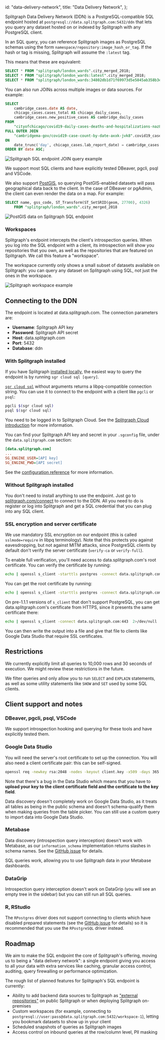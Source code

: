   id: "data-delivery-network",
  title: "Data Delivery Network",
};

Splitgraph Data Delivery Network (DDN) is a PostgreSQL-compatible SQL endpoint hosted at `postgresql://data.splitgraph.com:5432/ddn` that lets you query any dataset hosted on or indexed by Splitgraph with any PostgreSQL client.

In an SQL query, you can reference Splitgraph images as PostgreSQL schemas using the form `namespace/repository:image_hash_or_tag`. If the hash or tag is missing, Splitgraph will assume the `:latest` tag.

This means that these are equivalent:

```sql
SELECT * FROM "splitgraph/london_wards".city_merged_2018;
SELECT * FROM "splitgraph/london_wards:latest".city_merged_2018;
SELECT * FROM "splitgraph/london_wards:34802db1d71f69973d5e5845ab358b3e339077ed4f3f3fc790d2f89e87b4f433".city_merged_2018;
```

You can also run JOINs across multiple images or data sources. For example:

```sql
SELECT
    cambridge_cases.date AS date,
    chicago_cases.cases_total AS chicago_daily_cases,
    cambridge_cases.new_positive_cases AS cambridge_daily_cases
FROM
    "cityofchicago/covid19-daily-cases-deaths-and-hospitalizations-naz8-j4nc".covid19_daily_cases_deaths_and_hospitalizations chicago_cases
FULL OUTER JOIN
    "cambridgema-gov/covid19-case-count-by-date-axxk-jvk8".covid19_case_count_by_date cambridge_cases
ON
    date_trunc('day', chicago_cases.lab_report_date) = cambridge_cases.date::timestamp
ORDER BY date ASC;
```

![Splitgraph SQL endpoint JOIN query example](https://raw.githubusercontent.com/splitgraph/splitgraph.com/master/content/docs/0900_splitgraph-cloud/images/sql-endpoint/2-dbeaver-join.png)

We support most SQL clients and have explicitly tested DBeaver, pgcli, psql and VSCode.

We also support [PostGIS](../integrating-splitgraph/postgis), so querying PostGIS-enabled datasets will pass geographical data back to the client. In the case of DBeaver or pgAdmin, the client can even render the data on a map. For example:

```sql
SELECT name, gss_code, ST_Transform(ST_SetSRID(geom, 27700), 4326)
	FROM "splitgraph/london_wards".city_merged_2018
```

![PostGIS data on Splitgraph SQL endpoint](https://raw.githubusercontent.com/splitgraph/splitgraph.com/master/content/docs/0900_splitgraph-cloud/images/sql-endpoint/3-dbeaver-geodata.png)

### Workspaces

Splitgraph's endpoint intercepts the client's introspection queries. When you log into the SQL endpoint with a client, its introspection will show you repositories that you own, as well as the repositories that are featured on Splitgraph. We call this feature a "workspace".

The workspace currently only shows a small subset of datasets available on Splitgraph: you can query any dataset on Splitgraph using SQL, not just the ones in the workspace.

![Splitgraph workspace example](https://raw.githubusercontent.com/splitgraph/splitgraph.com/master/content/docs/0900_splitgraph-cloud/images/sql-endpoint/1-dbeaver-introspection.png)

## Connecting to the DDN

The endpoint is located at data.splitgraph.com. The connection parameters are:

  * **Username**: Splitgraph API key
  * **Password**: Splitgraph API secret
  * **Host**: data.splitgraph.com
  * **Port**: 5432
  * **Database**: ddn

### With Splitgraph installed

If you have Splitgraph [installed locally](../getting-started/installation), the easiest way to query the endpoint is by running `sgr cloud sql [query]`.

[`sgr cloud sql`](../sgr/splitgraph-cloud/cloud-sql) without arguments returns a libpq-compatible connection string. You can use it to connect to the endpoint with a client like `pgcli` or `psql`:

```bash
pgcli $(sgr cloud sql)
psql $(sgr cloud sql)
```

You need to be logged in to Splitgraph Cloud. See the [Splitgraph Cloud introduction](introduction) for more information.

You can find your Splitgraph API key and secret in your `.sgconfig` file, under the `data.splitgraph.com` section:

```ini
[data.splitgraph.com]
...
SG_ENGINE_USER=[API key]
SG_ENGINE_PWD=[API secret]
```

See the [configuration reference](../configuration/introduction) for more information.

### Without Splitgraph installed

You don't need to install anything to use the endpoint. Just go to [splitgraph.com/connect](/connect)
to connect to the DDN. All you need to do is register or log into Splitgraph and get a SQL credential
that you can plug into any SQL client.

### SSL encryption and server certificate

We use mandatory SSL encryption on our endpoint (this is called `sslmode=require` in libpq terminology). Note that this protects you against eavesdropping, but not against MITM attacks, since PostgreSQL clients by default don't verify the server certificate (`verify-ca` or `verify-full`).

To enable full verification, you'll need access to data.splitgraph.com's root certificate. You can verify the certificate by running:

```bash
echo | openssl s_client -starttls postgres -connect data.splitgraph.com:5432 -showcerts
```

You can get the root certificate by running:

```bash
echo | openssl s_client -starttls postgres -connect data.splitgraph.com:5432  2>/dev/null | openssl x509 > ~/.splitgraph/data.splitgraph.com.crt
```

On pre-1.1.1 versions of `s_client` that don't support PostgreSQL, you can get data.splitgraph.com's certificate from HTTPS, since it presents the same certificate there:

```bash
echo | openssl s_client -connect data.splitgraph.com:443  2>/dev/null | openssl x509
```

You can then write the output into a file and give that file to clients like Google Data Studio that require SSL certificates.

## Restrictions

We currently explicitly limit all queries to 10,000 rows and 30 seconds of execution. We might review these restrictions in the future.

We filter queries and only allow you to run `SELECT` and `EXPLAIN` statements, as well as some utility statements like `SHOW` and `SET` used by some SQL clients.

## Client support and notes

### DBeaver, pgcli, psql, VSCode

We support introspection hooking and querying for these tools and have explicitly tested them.

### Google Data Studio

You will need the server's root certificate to set up the connection. You will also need a client certificate pair: this can be self-signed.

```bash
openssl req -newkey rsa:2048 -nodes -keyout client.key -x509 -days 365 -out client.crt
```

Note that there's a bug in the Data Studio which means that you have to **upload your key to the client certificate field and the certificate to the key field**.

Data discovery doesn't completely work on Google Data Studio, as it treats all tables as being in the public schema and doesn't schema-qualify them when making queries from the table picker. You can still use a custom query to import data into Google Data Studio.

### Metabase

Data discovery (introspection query interception) doesn't work with Metabase, as our `information_schema` implementation returns slashes in schema names. See the [GitHub issue](https://github.com/metabase/metabase/issues/12450) for details.

SQL queries work, allowing you to use Splitgraph data in your Metabase dashboards.

### DataGrip

Introspection query interception doesn't work on DataGrip (you will see an empty tree in the sidebar) but you can still run all SQL queries.

### R, RStudio

The `RPostgres` driver does not support connecting to clients which have disabled prepared statements (see the [GitHub issue](https://github.com/r-dbi/RPostgres/issues/185) for details) so it is recommended that you use the `RPostgreSQL` driver instead.

## Roadmap

We aim to make the SQL endpoint the core of Splitgraph's offering, moving us to being a "data delivery network": a single endpoint giving you access to all your data with extra services like caching, granular access control, auditing, query firewalling or performance optimization.

The rough list of planned features for Splitgraph's SQL endpoint is currently:

  * Ability to add backend data sources to Splitgraph as ["external repositories"](external-repositories) on public Splitgraph or when deploying Splitgraph on-premises
  * Custom workspaces (for example, connecting to `postgresql://user:pass@data.splitgraph.com:5432/workspace-1`), letting you bookmark datasets to show up in your client
  * Scheduled snapshots of queries as Splitgraph images
  * Access control on inbound queries at the row/column level, PII masking
